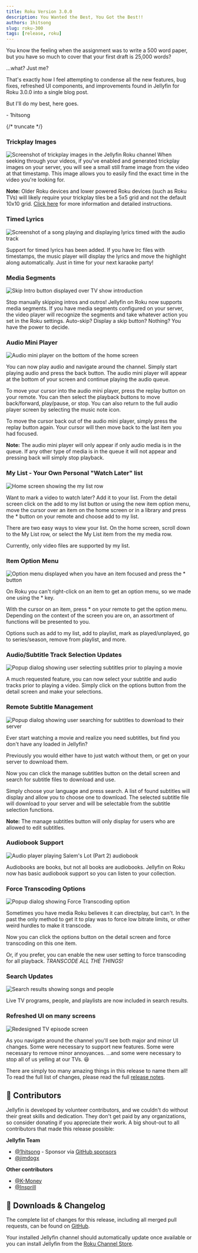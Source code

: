 ```yaml
---
title: Roku Version 3.0.0
description: You Wanted the Best, You Got the Best!!
authors: 1hitsong
slug: roku-300
tags: [release, roku]
---
```


You know the feeling when the assignment was to write a 500 word paper, but you have so much to cover that your first draft is 25,000 words?

...what? Just me?

That's exactly how I feel attempting to condense all the new features, bug fixes, refreshed UI components, and improvements found in Jellyfin for Roku 3.0.0 into a single blog post.

But I'll do my best, here goes.

\- 1hitsong

{/* truncate */}

### Trickplay Images
![Screenshot of trickplay images in the Jellyfin Roku channel](./trickplay.jpg)
When seeking through your videos, if you've enabled and generated trickplay images on your server, you will see a small still frame image from the video at that timestamp. This image allows you to easily find the exact time in the video you're looking for.

**Note:** Older Roku devices and lower powered Roku devices (such as Roku TVs) will likely require your trickplay tiles be a 5x5 grid and not the default 10x10 grid. [Click here](https://github.com/jellyfin/jellyfin-roku/issues/14) for more information and detailed instructions.

### Timed Lyrics
![Screenshot of a song playing and displaying lyrics timed with the audio track](./timedLyrics.jpg)

Support for timed lyrics has been added. If you have lrc files with timestamps, the music player will display the lyrics and move the highlight along automatically. Just in time for your next karaoke party!

### Media Segments
![Skip Intro button displayed over TV show introduction](./skipIntro.jpg)

Stop manually skipping intros and outros! Jellyfin on Roku now supports media segments. If you have media segments configured on your server, the video player will recognize the segments and take whatever action you set in the Roku settings. Auto-skip? Display a skip button? Nothing? You have the power to decide.

### Audio Mini Player
![Audio mini player on the bottom of the home screen](./audioMiniPlayer.jpg)

You can now play audio and navigate around the channel. Simply start playing audio and press the back button. The audio mini player will appear at the bottom of your screen and continue playing the audio queue.

To move your cursor into the audio mini player, press the replay button on your remote. You can then select the playback buttons to move back/forward, play/pause, or stop. You can also return to the full audio player screen by selecting the music note icon.

To move the cursor back out of the audio mini player, simply press the replay button again. Your cursor will then move back to the last item you had focused.

**Note:** The audio mini player will only appear if only audio media is in the queue. If any other type of media is in the queue it will not appear and pressing back will simply stop playback.

### My List - Your Own Personal \"Watch Later\" list
![Home screen showing the my list row](./myList.jpg)

Want to mark a video to watch later? Add it to your list. From the detail screen click on the add to my list button or using the new item option menu, move the cursor over an item on the home screen or in a library and press the * button on your remote and choose add to my list.

There are two easy ways to view your list. On the home screen, scroll down to the My List row, or select the My List item from the my media row.

Currently, only video files are supported by my list.

### Item Option Menu
![Option menu displayed when you have an item focused and press the * button](./itemOptionMenu.jpg)

On Roku you can't right-click on an item to get an option menu, so we made one using the * key.

With the cursor on an item, press * on your remote to get the option menu. Depending on the context of the screen you are on, an assortment of functions will be presented to you.

Options such as add to my list, add to playlist, mark as played/unplayed, go to series/season, remove from playlist, and more.

### Audio/Subtitle Track Selection Updates
![Popup dialog showing user selecting subtitles prior to playing a movie](./selectSubtitles.jpg)

A much requested feature, you can now select your subtitle and audio tracks prior to playing a video. Simply click on the options button from the detail screen and make your selections.

### Remote Subtitle Management
![Popup dialog showing user searching for subtitles to download to their server](./remoteSubtitles.jpg)

Ever start watching a movie and realize you need subtitles, but find you don't have any loaded in Jellyfin?

Previously you would either have to just watch without them, or get on your server to download them.

Now you can click the manage subtitles button on the detail screen and search for subtitle files to download and use.

Simply choose your language and press search. A list of found subtitles will display and allow you to choose one to download. The selected subtitle file will download to your server and will be selectable from the subtitle selection functions.

**Note:** The manage subtitles button will only display for users who are allowed to edit subtitles.

### Audiobook Support
![Audio player playing Salem's Lot (Part 2) audiobook](./audioBook.jpg)

Audiobooks are books, but not all books are audiobooks. Jellyfin on Roku now has basic audiobook support so you can listen to your collection.

### Force Transcoding Options
![Popup dialog showing Force Transcoding option](./forceTranscoding.jpg)

Sometimes you have media Roku believes it can directplay, but can't. In the past the only method to get it to play was to force low bitrate limits, or other weird hurdles to make it transcode.

Now you can click the options button on the detail screen and force transcoding on this one item.

Or, if you prefer, you can enable the new user setting to force transcoding for all playback. *TRANSCODE ALL THE THINGS!*

### Search Updates
![Search results showing songs and people](./searchUpdates.jpg)

Live TV programs, people, and playlists are now included in search results.

### Refreshed UI on many screens
![Redesigned TV episode screen](./refreshedUI.jpg)

As you navigate around the channel you'll see both major and minor UI changes. Some were necessary to support new features. Some were necessary to remove minor annoyances. ...and some were necessary to stop all of us yelling at our TVs. 😆

There are simply too many amazing things in this release to name them all! To read the full list of changes, please read the full [release notes](https://github.com/jellyfin/jellyfin-roku/releases/tag/3.0.0).

## 👥 Contributors

Jellyfin is developed by volunteer contributors, and we couldn't do without their great skills and dedication. 
They don't get paid by any organizations, so consider donating if you appreciate their work. 
A big shout-out to all contributors that made this release possible:

**Jellyfin Team**
- [@1hitsong](https://github.com/1hitsong) - Sponsor via [GitHub sponsors](https://github.com/sponsors/1hitsong)
- [@jimdogx](https://github.com/jimdogx)

**Other contributors**
- [@K-Money](https://github.com/K-Money)
- [@Insprill](https://github.com/Insprill)


## 💾 Downloads & Changelog

The complete list of changes for this release, including all merged pull requests, can be found on
[GitHub](https://github.com/jellyfin/jellyfin-roku/releases/tag/3.0.0).

Your installed Jellyfin channel should automatically update once available or you can install Jellyfin 
from the [Roku Channel Store](https://channelstore.roku.com/en-ca/details/4d9e526a7d972d4decf98ea6a84000f7:c617f4902629cc0bd1e1411db1775cf3/jellyfin).
